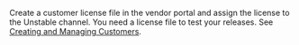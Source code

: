 Create a customer license file in the vendor portal and assign the license to the Unstable channel. You need a license file to test your releases. See [Creating and Managing Customers](releases-creating-customer).